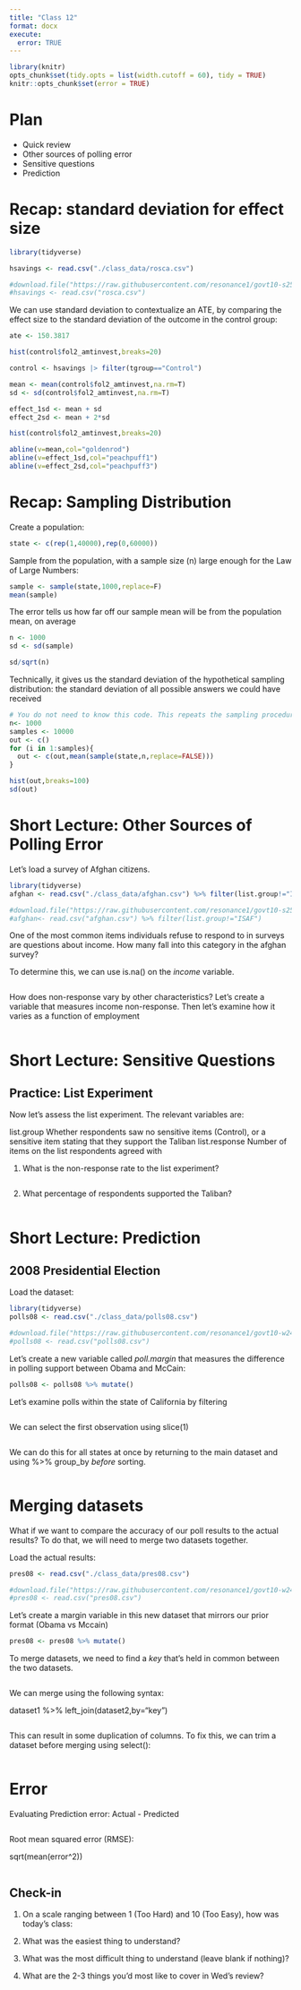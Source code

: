 ```yaml
---
title: "Class 12"
format: docx
execute:
  error: TRUE
---
```


```r
library(knitr)
opts_chunk$set(tidy.opts = list(width.cutoff = 60), tidy = TRUE)
knitr::opts_chunk$set(error = TRUE)
```

# Plan

* Quick review
* Other sources of polling error
* Sensitive questions
* Prediction


# Recap: standard deviation for effect size

```r

library(tidyverse)

hsavings <- read.csv("./class_data/rosca.csv")

#download.file("https://raw.githubusercontent.com/resonance1/govt10-s25/refs/heads/main/class_data/rosca.csv","rosca.csv")
#hsavings <- read.csv("rosca.csv")

```

We can use standard deviation to contextualize an ATE, by comparing the effect size to the standard deviation of the outcome in the control group:

```r
ate <- 150.3817

hist(control$fol2_amtinvest,breaks=20)

control <- hsavings |> filter(tgroup=="Control")

mean <- mean(control$fol2_amtinvest,na.rm=T)
sd <- sd(control$fol2_amtinvest,na.rm=T)

effect_1sd <- mean + sd
effect_2sd <- mean + 2*sd

hist(control$fol2_amtinvest,breaks=20)

abline(v=mean,col="goldenrod")
abline(v=effect_1sd,col="peachpuff1")
abline(v=effect_2sd,col="peachpuff3")

```

# Recap: Sampling Distribution

Create a population:

```r
state <- c(rep(1,40000),rep(0,60000))

```

Sample from the population, with a sample size (n) large enough for the Law of Large Numbers:

```r
sample <- sample(state,1000,replace=F)
mean(sample)

```

The error tells us how far off our sample mean will be from the population mean, on average

```r
n <- 1000
sd <- sd(sample)

sd/sqrt(n)

```

Technically, it gives us the standard deviation of the hypothetical sampling distribution: the standard deviation of all possible answers we could have received

```r
# You do not need to know this code. This repeats the sampling procedure we did above 10,000 times
n<- 1000
samples <- 10000
out <- c()
for (i in 1:samples){
  out <- c(out,mean(sample(state,n,replace=FALSE)))
}

hist(out,breaks=100)
sd(out)
```


# Short Lecture: Other Sources of Polling Error

Let's load a survey of Afghan citizens. 

```r
library(tidyverse)
afghan <- read.csv("./class_data/afghan.csv") %>% filter(list.group!="ISAF")

#download.file("https://raw.githubusercontent.com/resonance1/govt10-s25/refs/heads/main/class_data/afghan.csv","afghan.csv")
#afghan<- read.csv("afghan.csv") %>% filter(list.group!="ISAF")

```

One of the most common items individuals refuse to respond to in surveys are questions about income. How many fall into this category in the afghan survey?

To determine this, we can use is.na() on the _income_ variable.

```r

```

How does non-response vary by other characteristics? Let's create a variable that measures income non-response. Then let's examine how it varies  as a function of employment

```r

```


# Short Lecture: Sensitive Questions


## Practice: List Experiment

Now let’s assess the list experiment. The relevant variables are:

list.group      Whether respondents saw no sensitive items (Control), or a sensitive item stating that they support the Taliban
list.response   Number of items on the list respondents agreed with

1. What is the non-response rate to the list experiment?

```r

```

2. What percentage of respondents supported the Taliban?

```r

```

# Short Lecture: Prediction


## 2008 Presidential Election

Load the dataset:

```r
library(tidyverse)
polls08 <- read.csv("./class_data/polls08.csv")

#download.file("https://raw.githubusercontent.com/resonance1/govt10-w24/main/class_data/polls08.csv","polls08.csv")
#polls08 <- read.csv("polls08.csv")

```

Let's create a new variable called _poll.margin_ that measures the difference in polling support between Obama and McCain:

```r

polls08 <- polls08 %>% mutate()

```

Let’s examine polls within the state of California by filtering

```r


```

We can select the first observation using slice(1)

```r

```

We can do this for all states at once by returning to the main dataset and using %>% group_by _before_ sorting. 

```r


```

# Merging datasets

What if we want to compare the accuracy of our poll results to the actual results? To do that, we will need to merge two datasets together.

Load the actual results: 

```r
pres08 <- read.csv("./class_data/pres08.csv")

#download.file("https://raw.githubusercontent.com/resonance1/govt10-w24/main/class_data/pres08.csv","pres08.csv")
#pres08 <- read.csv("pres08.csv")

```

Let's create a margin variable in this new dataset that mirrors our prior format (Obama vs Mccain)

```r
pres08 <- pres08 %>% mutate()

```

To merge datasets, we need to find a _key_ that's held in common between the two datasets.

```r
```

We can merge using the following syntax:

dataset1 %>% left_join(dataset2,by="key")

```r


```

This can result in some duplication of columns. To fix this, we can trim a dataset before merging using select():

```r


```

# Error

Evaluating Prediction error: Actual - Predicted

```r

```

Root mean squared error (RMSE):

sqrt(mean(error^2))

```r

```


## Check-in

1. On a scale ranging between 1 (Too Hard) and 10 (Too Easy), how was today's class: 
2. What was the easiest thing to understand?
3. What was the most difficult thing to understand (leave blank if nothing)?

4. What are the 2-3 things you'd most like to cover in Wed's review?

